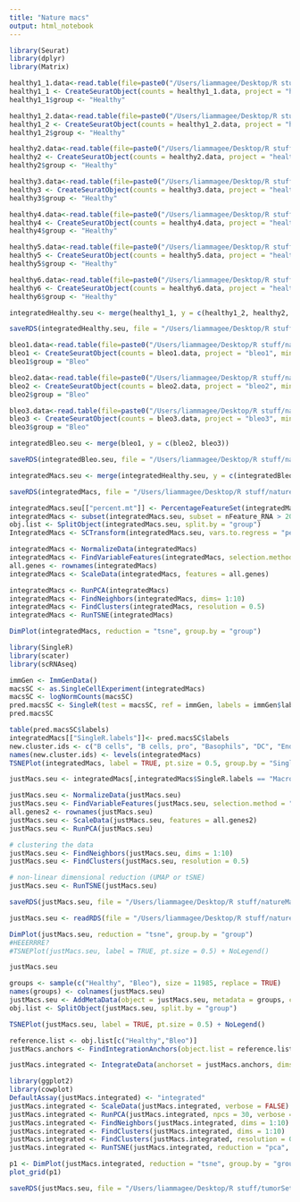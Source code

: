 ```yaml
---
title: "Nature macs"
output: html_notebook
---
```

```r
library(Seurat)
library(dplyr)
library(Matrix)
```

```r
healthy1_1.data<-read.table(file=paste0("/Users/liammagee/Desktop/R stuff/natureMacs/GSE111664_RAW/","GSM3036808_Control_1_1_Mouse_lung_digital_gene_expression_400.dge.txt"), sep="", row.names = 1, header = TRUE, as.is = TRUE)
healthy1_1 <- CreateSeuratObject(counts = healthy1_1.data, project = "healthy1_1", min.cells = 3, min.features = 200)
healthy1_1$group <- "Healthy"

healthy1_2.data<-read.table(file=paste0("/Users/liammagee/Desktop/R stuff/natureMacs/GSE111664_RAW/","GSM3036809_Control_1_2_Mouse_lung_digital_gene_expression_1500.dge.txt"),sep="", row.names = 1, header = TRUE, as.is = TRUE)
healthy1_2 <- CreateSeuratObject(counts = healthy1_2.data, project = "healthy1_2", min.cells = 3, min.features = 200)
healthy1_2$group <- "Healthy"

healthy2.data<-read.table(file=paste0("/Users/liammagee/Desktop/R stuff/natureMacs/GSE111664_RAW/","GSM3036810_Control_2_Mouse_lung_digital_gene_expression_4000.dge.txt"),sep="", row.names = 1, header = TRUE, as.is = TRUE)
healthy2 <- CreateSeuratObject(counts = healthy2.data, project = "healthy2", min.cells = 3, min.features = 200)
healthy2$group <- "Healthy"

healthy3.data<-read.table(file=paste0("/Users/liammagee/Desktop/R stuff/natureMacs/GSE111664_RAW/","GSM3036811_Control_3_Mouse_lung_digital_gene_expression_6000.dge.txt"),sep="", row.names = 1, header = TRUE, as.is = TRUE)
healthy3 <- CreateSeuratObject(counts = healthy3.data, project = "healthy3", min.cells = 3, min.features = 200)
healthy3$group <- "Healthy"

healthy4.data<-read.table(file=paste0("/Users/liammagee/Desktop/R stuff/natureMacs/GSE111664_RAW/","GSM3036812_Control_4_Mouse_lung_digital_gene_expression_4000.dge.txt"),sep="", row.names = 1, header = TRUE, as.is = TRUE)
healthy4 <- CreateSeuratObject(counts = healthy4.data, project = "healthy4", min.cells = 3, min.features = 200)
healthy4$group <- "Healthy"

healthy5.data<-read.table(file=paste0("/Users/liammagee/Desktop/R stuff/natureMacs/GSE111664_RAW/","GSM3036813_Control_5_Mouse_lung_digital_gene_expression_4000.dge.txt"),sep="", row.names = 1, header = TRUE, as.is = TRUE)
healthy5 <- CreateSeuratObject(counts = healthy5.data, project = "healthy5", min.cells = 3, min.features = 200)
healthy5$group <- "Healthy"

healthy6.data<-read.table(file=paste0("/Users/liammagee/Desktop/R stuff/natureMacs/GSE111664_RAW/","GSM3036814_Control_6_Mouse_lung_digital_gene_expression_6000.dge.txt"),sep="", row.names = 1, header = TRUE, as.is = TRUE)
healthy6 <- CreateSeuratObject(counts = healthy6.data, project = "healthy6", min.cells = 3, min.features = 200)
healthy6$group <- "Healthy"
```

```r
integratedHealthy.seu <- merge(healthy1_1, y = c(healthy1_2, healthy2, healthy3, healthy4, healthy5, healthy6))
```

```r
saveRDS(integratedHealthy.seu, file = "/Users/liammagee/Desktop/R stuff/natureMacs/GSE111664_RAW/integratedHealthy.rds")
```

```r
bleo1.data<-read.table(file=paste0("/Users/liammagee/Desktop/R stuff/natureMacs/GSE111664_RAW/","GSM3036815_Bleo_1_Mouse_lung_digital_gene_expression_4000.dge.txt"),sep="", row.names = 1, header = TRUE, as.is = TRUE)
bleo1 <- CreateSeuratObject(counts = bleo1.data, project = "bleo1", min.cells = 3, min.features = 200)
bleo1$group = "Bleo"

bleo2.data<-read.table(file=paste0("/Users/liammagee/Desktop/R stuff/natureMacs/GSE111664_RAW/","GSM3036816_Bleo_2_Mouse_lung_digital_gene_expression_6000.dge.txt"),sep="", row.names = 1, header = TRUE, as.is = TRUE)
bleo2 <- CreateSeuratObject(counts = bleo2.data, project = "bleo2", min.cells = 3, min.features = 200)
bleo2$group = "Bleo"

bleo3.data<-read.table(file=paste0("/Users/liammagee/Desktop/R stuff/natureMacs/GSE111664_RAW/","GSM3036817_Bleo_3_Mouse_lung_digital_gene_expression_6000.dge.txt"),sep="", row.names = 1, header = TRUE, as.is = TRUE)
bleo3 <- CreateSeuratObject(counts = bleo3.data, project = "bleo3", min.cells = 3, min.features = 200)
bleo3$group = "Bleo"
```

```r
integratedBleo.seu <- merge(bleo1, y = c(bleo2, bleo3))
```

```r
saveRDS(integratedBleo.seu, file = "/Users/liammagee/Desktop/R stuff/natureMacs/GSE111664_RAW/integratedBleo.rds")
```


```r
integratedMacs.seu <- merge(integratedHealthy.seu, y = c(integratedBleo.seu))
```
```r
saveRDS(integratedMacs, file = "/Users/liammagee/Desktop/R stuff/natureMacs/GSE111664_RAW/integratedMacs.rds")
```


```r
integratedMacs.seu[["percent.mt"]] <- PercentageFeatureSet(integratedMacs.seu, pattern = "^MT-")
integratedMacs <- subset(integratedMacs.seu, subset = nFeature_RNA > 200 & nFeature_RNA < 2500 & percent.mt < 5)
obj.list <- SplitObject(integratedMacs.seu, split.by = "group")
IntegratedMacs <- SCTransform(integratedMacs.seu, vars.to.regress = "percent.mt", verbose = FALSE)
```

```r
integratedMacs <- NormalizeData(integratedMacs)
integratedMacs <- FindVariableFeatures(integratedMacs, selection.method = "vst", nfeatures = 2000)
all.genes <- rownames(integratedMacs)
integratedMacs <- ScaleData(integratedMacs, features = all.genes)
```

```r
integratedMacs <- RunPCA(integratedMacs)
integratedMacs <- FindNeighbors(integratedMacs, dims= 1:10)
integratedMacs <- FindClusters(integratedMacs, resolution = 0.5)
integratedMacs <- RunTSNE(integratedMacs)
```


```r
DimPlot(integratedMacs, reduction = "tsne", group.by = "group")
```

```r
library(SingleR)
library(scater)
library(scRNAseq)
```


```r
immGen <- ImmGenData()
macsSC <- as.SingleCellExperiment(integratedMacs)
macsSC <- logNormCounts(macsSC)
pred.macsSC <- SingleR(test = macsSC, ref = immGen, labels = immGen$label.main)
pred.macsSC
```

```r
table(pred.macsSC$labels)
integratedMacs[["SingleR.labels"]]<- pred.macsSC$labels
new.cluster.ids <- c("B cells", "B cells, pro", "Basophils", "DC", "Endothelial cells", "Eosinophils", "Epithelial cells", "Fibroblasts", "ILC", "Macrophages", "Mast cells", "Microglia", "Monocytes", "justMacs", "NK cells", "NKT", "Stem cells", "Stromal cells", "T cells", "Tgd" )
names(new.cluster.ids) <- levels(integratedMacs)
TSNEPlot(integratedMacs, label = TRUE, pt.size = 0.5, group.by = "SingleR.labels") + NoLegend()
```

```r
justMacs.seu <- integratedMacs[,integratedMacs$SingleR.labels == "Macrophages"]
```

```r
justMacs.seu <- NormalizeData(justMacs.seu)
justMacs.seu <- FindVariableFeatures(justMacs.seu, selection.method = "vst", nfeatures = 2000)
all.genes2 <- rownames(justMacs.seu)
justMacs.seu <- ScaleData(justMacs.seu, features = all.genes2)
justMacs.seu <- RunPCA(justMacs.seu)

# clustering the data
justMacs.seu <- FindNeighbors(justMacs.seu, dims = 1:10)
justMacs.seu <- FindClusters(justMacs.seu, resolution = 0.5)

# non-linear dimensional reduction (UMAP or tSNE)
justMacs.seu <- RunTSNE(justMacs.seu)

```

```r
saveRDS(justMacs.seu, file = "/Users/liammagee/Desktop/R stuff/natureMacs/GSE111664_RAW/justMacs.rds")
```

```r
justMacs.seu <- readRDS(file = "/Users/liammagee/Desktop/R stuff/natureMacs/GSE111664_RAW/justMacs.rds")
```

```r
DimPlot(justMacs.seu, reduction = "tsne", group.by = "group")
#HEEERRRE?
#TSNEPlot(justMacs.seu, label = TRUE, pt.size = 0.5) + NoLegend()
```

```r
justMacs.seu
```

```r
groups <- sample(c("Healthy", "Bleo"), size = 11985, replace = TRUE)
names(groups) <- colnames(justMacs.seu)
justMacs.seu <- AddMetaData(object = justMacs.seu, metadata = groups, col.name = "group")
obj.list <- SplitObject(justMacs.seu, split.by = "group")
```
```r
TSNEPlot(justMacs.seu, label = TRUE, pt.size = 0.5) + NoLegend()
```

```r
reference.list <- obj.list[c("Healthy","Bleo")]
justMacs.anchors <- FindIntegrationAnchors(object.list = reference.list, dims = 1:10)
```
```r
justMacs.integrated <- IntegrateData(anchorset = justMacs.anchors, dims = 1:10)
```
```r
library(ggplot2)
library(cowplot)
DefaultAssay(justMacs.integrated) <- "integrated"
justMacs.integrated <- ScaleData(justMacs.integrated, verbose = FALSE)
justMacs.integrated <- RunPCA(justMacs.integrated, npcs = 30, verbose = FALSE)
justMacs.integrated <- FindNeighbors(justMacs.integrated, dims = 1:10)
justMacs.integrated <- FindClusters(justMacs.integrated, dims = 1:10)
justMacs.integrated <- FindClusters(justMacs.integrated, resolution = 0.5)
justMacs.integrated <- RunTSNE(justMacs.integrated, reduction = "pca", dims = 1:30)
```


```r
p1 <- DimPlot(justMacs.integrated, reduction = "tsne", group.by = "group")
plot_grid(p1)
```
```r
saveRDS(justMacs.seu, file = "/Users/liammagee/Desktop/R stuff/tumorSet/justMacs.rds")
```




























